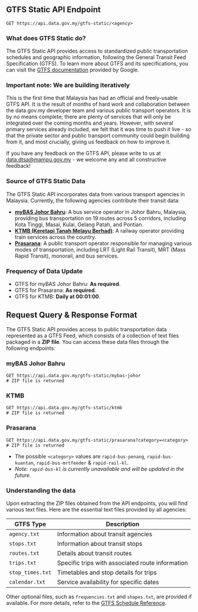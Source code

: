 ## GTFS Static API Endpoint

```http
GET https://api.data.gov.my/gtfs-static/<agency>
```

### What does GTFS Static do?

The GTFS Static API provides access to standardized public transportation schedules and geographic information, following the General Transit Feed Specification (GTFS).
To learn more about GTFS and its specifications, you can visit the [GTFS documentation](https://developers.google.com/transit/gtfs) provided by Google.

### Important note: We are building iteratively

This is the first time that Malaysia has had an official and freely-usable GTFS API. It is the result of months of hard work and collaboration between the data.gov.my developer team and various public transport operators. It is by no means complete; there are plenty of services that will only be integrated over the coming months and years. However, with several primary services already included, we felt that it was time to push it live - so that the private sector and public transport community could begin building from it, and most crucially, giving us feedback on how to improve it.

If you have any feedback on the GTFS API, please write to us at data.dtsa@mampu.gov.my - we welcome any and all constructive feedback!

### Source of GTFS Static Data

The GTFS Static API incorporates data from various transport agencies in Malaysia. Currently, the following agencies contribute their transit data:

- [**myBAS Johor Bahru**](https://www.causewaylink.com.my/mybas/en/): A bus service operator in Johor Bahru, Malaysia, providing bus transportation on 19 routes across 5 corridors, including Kota Tinggi, Masai, Kulai, Gelang Patah, and Pontian.
- [**KTMB (Keretapi Tanah Melayu Berhad)**](https://www.ktmb.com.my/): A railway operator providing train services across the country.
- [**Prasarana**](https://myrapid.com.my/): A public transport operator responsible for managing various modes of transportation, including LRT (Light Rail Transit), MRT (Mass Rapid Transit), monorail, and bus services.

### Frequency of Data Update

- GTFS for myBAS Johor Bahru: **As required**.
- GTFS for Prasarana: **As required**.
- GTFS for KTMB: **Daily at 00:01:00**.

## Request Query & Response Format

The GTFS Static API provides access to public transportation data represented as a GTFS Feed, which consists of a collection of text files packaged in a **ZIP file**.
You can access these data files through the following endpoints:

### myBAS Johor Bahru

```http
GET https://api.data.gov.my/gtfs-static/mybas-johor
# ZIP file is returned
```

### KTMB

```http
GET https://api.data.gov.my/gtfs-static/ktmb
# ZIP file is returned
```

### Prasarana

```http
GET https://api.data.gov.my/gtfs-static/prasarana?category=<category>
# ZIP file is returned
```

- The possible `<category>` values are `rapid-bus-penang`, `rapid-bus-kuantan`, `rapid-bus-mrtfeeder` & `rapid-rail-kl`.
- _Note: `rapid-bus-kl` is currently unavailable and will be updated in the future._

### Understanding the data

Upon extracting the ZIP files obtained from the API endpoints, you will find various text files.
Here are the essential text files provided by all agencies:

| GTFS Type        | Description                                      |
| ---------------- | ------------------------------------------------ |
| `agency.txt`     | Information about transit agencies               |
| `stops.txt`      | Information about transit stops                  |
| `routes.txt`     | Details about transit routes                     |
| `trips.txt`      | Specific trips with associated route information |
| `stop_times.txt` | Timetables and stop details for trips            |
| `calendar.txt`   | Service availability for specific dates          |

Other optional files, such as `frequencies.txt` and `shapes.txt`, are provided if available.
For more details, refer to the [GTFS Schedule Reference](https://gtfs.org/schedule/reference/).
